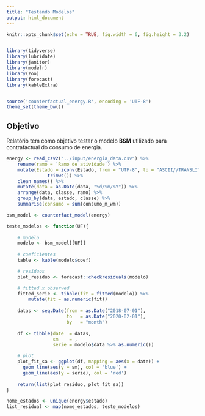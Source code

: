 ```yaml
---
title: "Testando Modelos"
output: html_document
---
```


```r
knitr::opts_chunk$set(echo = TRUE, fig.width = 6, fig.height = 3.2)


library(tidyverse)
library(lubridate)
library(janitor)
library(modelr)
library(zoo)
library(forecast)
library(kableExtra)


source('counterfactual_energy.R', encoding = 'UTF-8')
theme_set(theme_bw())
```

## Objetivo

Relatório tem como objetivo testar o modelo **BSM** utilizado para contrafactual do consumo de energia. 


```r
energy <- read_csv2("../input/energia_data.csv") %>% 
    rename(ramo = `Ramo de atividade`) %>% 
    mutate(Estado = iconv(Estado, from = "UTF-8", to = "ASCII//TRANSLIT") %>% 
               trimws()) %>% 
    clean_names() %>% 
    mutate(data = as.Date(data, "%d/%m/%Y")) %>% 
    arrange(data, classe, ramo) %>% 
    group_by(data, estado, classe) %>% 
    summarise(consumo = sum(consumo_m_wm))

bsm_model <- counterfact_model(energy)
```


```r
teste_modelos <- function(UF){
    
    # modelo
    modelo <- bsm_model[[UF]]
    
    # coeficientes
    table <- kable(modelo$coef)

    # resíduos
    plot_residuo <- forecast::checkresiduals(modelo)

    # fitted x observed
    fitted_serie <- tibble(fit = fitted(modelo)) %>% 
        mutate(fit = as.numeric(fit))
    
    datas <- seq.Date(from = as.Date("2018-07-01"), 
                      to   = as.Date("2020-02-01"),
                      by   = "month")
    
    df <- tibble(date  = datas,
                 sm    = , 
                 serie = modelo$data %>% as.numeric())

    # plot
    plot_fit_sa <- ggplot(df, mapping = aes(x = date)) + 
      geom_line(aes(y = sm), col = 'blue') +
      geom_line(aes(y = serie), col = 'red')
    
    return(list(plot_residuo, plot_fit_sa))
}

nome_estados <- unique(energy$estado)
list_residual <- map(nome_estados, teste_modelos)
```

